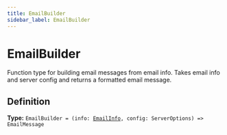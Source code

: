 ```yaml
---
title: EmailBuilder
sidebar_label: EmailBuilder
---
```


# EmailBuilder

Function type for building email messages from email info.
Takes email info and server config and returns a formatted email message.

## Definition

**Type:** <code>EmailBuilder = (info: [EmailInfo](/api/types/emailinfo), config: ServerOptions) =&gt; EmailMessage</code>

